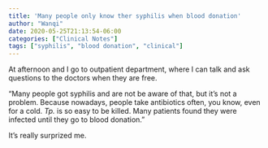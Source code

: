 ```yaml
---
title: 'Many people only know ther syphilis when blood donation'
author: "Wanqi"
date: 2020-05-25T21:13:54-06:00
categories: ["Clinical Notes"]
tags: ["syphilis", "blood donation", "clinical"]
---
```


At afternoon and I go to outpatient department, where I can talk and ask questions to the doctors when they are free. 


"Many people got syphilis and are not be aware of that, but it's not a problem. Because nowadays, people take antibiotics often, you know, even for a cold. *Tp.* is so easy to be killed. Many patients found they were infected until they go to blood donation." 

It's really surprized me.
